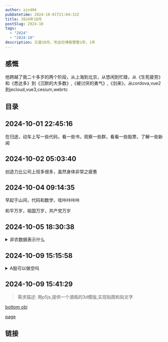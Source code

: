 ```yaml
---
author: ajn404
pubDatetime: 2024-10-01T21:04:32Z
title: 2024年10月
postSlug: 2024-10
tags:
  - "2024"
  - "2024-10"
description: 又是10月，写这份博客整整1年，1年
---
```


## 感慨

他跨越了我二十多岁的两个阶段，从上海到北京，从悠闲到忙碌，从《生死疲劳》和《悉达多》到《沉默的大多数》,《被讨厌的勇气》,《剑来》，从cordova,vue2到jecloud,vue3,cesium,webrtc

## 目录

## 2024-10-01 22:45:16

在归途，动车上写一些代码，看一些书，观察一些群，看看一些股票，了解一些新闻

## 2024-10-02 05:03:40

创造力比公司上班多很多，虽然身体非常之疲惫

## 2024-10-04 09:14:35

早起于山间，代码和数学，哇咔咔咔咔

和平万岁，祖国万岁，共产党万岁

## 2024-10-05 18:30:38

<details>
<summary>非农数据表示什么</summary>

非农数据，全称是“非农业就业人数变动”，指的是美国每月新增的非农业就业人口数量。 它是由美国劳工统计局 (Bureau of Labor Statistics, BLS) 每月发布的一项重要经济指标。

这个数据**不包含**以下几种就业人口：

- **农业就业人口:** 从事农业生产相关工作的人员。
- **政府雇员:** 联邦政府雇员（例如，军队人员）。
- **私人家庭雇员:** 例如保姆、家政人员等。
- **非营利组织雇员:** 例如慈善机构、宗教组织的雇员。
- **自雇人士:** 自己经营生意的人员。

非农数据反映的是美国就业市场的整体状况，是衡量美国经济健康程度的重要指标之一。 它通常被用来预测经济增长、通货膨胀和利率变化等。

**非农数据对市场的影响：**

非农数据公布后，通常会对金融市场产生显著影响，尤其是在外汇市场和股票市场。 如果非农数据好于预期（新增就业人数多于预期），通常被认为是经济向好信号，美元汇率可能上涨，股市也可能上涨。 反之，如果非农数据差于预期，则可能导致美元汇率下跌，股市下跌。 当然，市场反应也受到其他因素的影响，并非完全取决于非农数据本身。

总而言之，非农数据是一个综合性的经济指标，它反映了美国就业市场的状况，并对金融市场产生重要的影响。 投资者和经济学家密切关注非农数据，以预测经济走势并做出相应的投资决策。

</details>

## 2024-10-09 15:15:58

<details>
<summary>A股可以做空吗</summary>

A股市场目前允许一定程度的做空，但与成熟市场相比，机制和渠道相对有限。主要有以下几种方式:

1. 融券做空: 这是A股市场最主要的做空方式。投资者可以向券商借入股票，然后在市场上卖出，等待股价下跌后再买回股票归还给券商，从而赚取差价。 [1](https://www.investopedia.com/terms/s/shortselling.asp)[2](https://www.nerdwallet.com/article/investing/shorting-a-stock)[3](https://www.bankrate.com/investing/short-selling-how-to-short-a-stock/) 融券做空需要投资者具备一定的资格条件，并且需要支付一定的利息和费用。

2. 股指期货: 通过股指期货，投资者可以押注股市指数的涨跌。如果预期市场下跌，可以卖出股指期货合约，待指数下跌后再买回平仓，从而获利。[6](<https://en.wikipedia.org/wiki/Short_(finance)>) 股指期货交易的杠杆效应较高，风险也相对较大。

3. 上证50ETF期权: 与股指期货类似，ETF期权也提供了做空市场的工具。投资者可以买入看跌期权，或者卖出看涨期权，从而在市场下跌时获利。

需要注意的是，A股市场做空机制仍不够完善，存在一些限制，例如：

- 融券券源有限：并非所有股票都可以融券，且可融券的股票数量有限，这限制了做空者的操作空间。[1](https://www.investopedia.com/terms/s/shortselling.asp)
- 做空成本较高：融券利息、交易佣金等成本会降低做空的收益。[1](https://www.investopedia.com/terms/s/shortselling.asp)
- 制度限制：A股市场对做空交易有一些限制，例如禁止裸卖空等。[2](https://www.nerdwallet.com/article/investing/shorting-a-stock)

总而言之，虽然A股可以做空，但操作难度和风险都比较高，投资者需要谨慎操作，深入研究市场，并控制好风险。 [5](https://www.mfaalts.org/issue/short-selling-is-essential-for-healthy-markets) 毕竟，做空就像刀尖上跳舞，高收益伴随着高风险。

</details>

## 2024-10-09 15:41:29

> 需求描述: 用p5js,提供一个酒瓶的3d模版,实现贴图和贴文字

[bottom obj](/assets/models/obj/Bottle.obj)

[page](/fantastic/bottle)

## 链接
